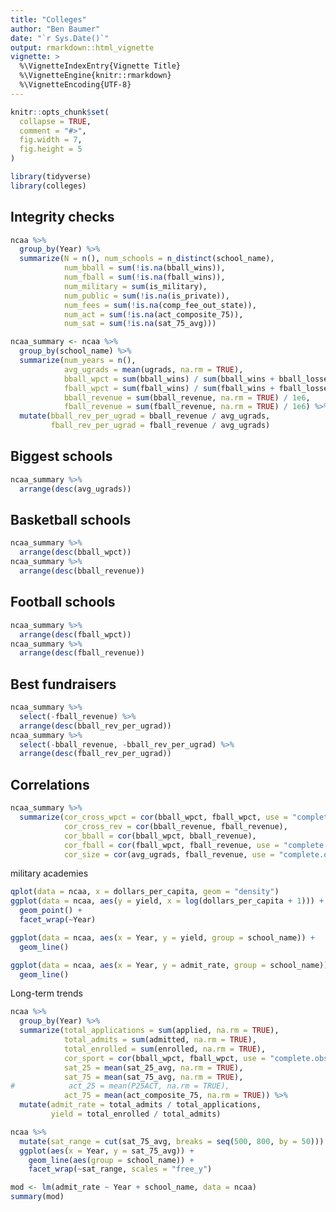```yaml
---
title: "Colleges"
author: "Ben Baumer"
date: "`r Sys.Date()`"
output: rmarkdown::html_vignette
vignette: >
  %\VignetteIndexEntry{Vignette Title}
  %\VignetteEngine{knitr::rmarkdown}
  %\VignetteEncoding{UTF-8}
---
```


```r
knitr::opts_chunk$set(
  collapse = TRUE,
  comment = "#>",
  fig.width = 7,
  fig.height = 5
)
```

```r
library(tidyverse)
library(colleges)
```

## Integrity checks

```r
ncaa %>%
  group_by(Year) %>%
  summarize(N = n(), num_schools = n_distinct(school_name),
            num_bball = sum(!is.na(bball_wins)),
            num_fball = sum(!is.na(fball_wins)),
            num_military = sum(is_military),
            num_public = sum(!is.na(is_private)),
            num_fees = sum(!is.na(comp_fee_out_state)),
            num_act = sum(!is.na(act_composite_75)),
            num_sat = sum(!is.na(sat_75_avg)))
```


```r
ncaa_summary <- ncaa %>%
  group_by(school_name) %>%
  summarize(num_years = n(), 
            avg_ugrads = mean(ugrads, na.rm = TRUE),
            bball_wpct = sum(bball_wins) / sum(bball_wins + bball_losses),
            fball_wpct = sum(fball_wins) / sum(fball_wins + fball_losses),
            bball_revenue = sum(bball_revenue, na.rm = TRUE) / 1e6,
            fball_revenue = sum(fball_revenue, na.rm = TRUE) / 1e6) %>%
  mutate(bball_rev_per_ugrad = bball_revenue / avg_ugrads,
         fball_rev_per_ugrad = fball_revenue / avg_ugrads)
```

## Biggest schools

```r
ncaa_summary %>%
  arrange(desc(avg_ugrads))
```


## Basketball schools

```r
ncaa_summary %>%
  arrange(desc(bball_wpct))
ncaa_summary %>%
  arrange(desc(bball_revenue))
```

## Football schools

```r
ncaa_summary %>%
  arrange(desc(fball_wpct))
ncaa_summary %>%
  arrange(desc(fball_revenue))
```

## Best fundraisers

```r
ncaa_summary %>%
  select(-fball_revenue) %>%
  arrange(desc(bball_rev_per_ugrad))
ncaa_summary %>%
  select(-bball_revenue, -bball_rev_per_ugrad) %>%
  arrange(desc(fball_rev_per_ugrad))
```

## Correlations

```r
ncaa_summary %>%
  summarize(cor_cross_wpct = cor(bball_wpct, fball_wpct, use = "complete.obs"),
            cor_cross_rev = cor(bball_revenue, fball_revenue),
            cor_bball = cor(bball_wpct, bball_revenue),
            cor_fball = cor(fball_wpct, fball_revenue, use = "complete.obs"),
            cor_size = cor(avg_ugrads, fball_revenue, use = "complete.obs"))
```

military academies

```r
qplot(data = ncaa, x = dollars_per_capita, geom = "density")
ggplot(data = ncaa, aes(y = yield, x = log(dollars_per_capita + 1))) + 
  geom_point() +
  facet_wrap(~Year)

ggplot(data = ncaa, aes(x = Year, y = yield, group = school_name)) + 
  geom_line()

ggplot(data = ncaa, aes(x = Year, y = admit_rate, group = school_name)) + 
  geom_line()
```

Long-term trends

```r
ncaa %>%
  group_by(Year) %>%
  summarize(total_applications = sum(applied, na.rm = TRUE), 
            total_admits = sum(admitted, na.rm = TRUE), 
            total_enrolled = sum(enrolled, na.rm = TRUE), 
            cor_sport = cor(bball_wpct, fball_wpct, use = "complete.obs"), 
            sat_25 = mean(sat_25_avg, na.rm = TRUE),
            sat_75 = mean(sat_75_avg, na.rm = TRUE),
#            act_25 = mean(P25ACT, na.rm = TRUE),
            act_75 = mean(act_composite_75, na.rm = TRUE)) %>%
  mutate(admit_rate = total_admits / total_applications, 
         yield = total_enrolled / total_admits)
```

```r
ncaa %>%
  mutate(sat_range = cut(sat_75_avg, breaks = seq(500, 800, by = 50))) %>%
  ggplot(aes(x = Year, y = sat_75_avg)) + 
    geom_line(aes(group = school_name)) + 
    facet_wrap(~sat_range, scales = "free_y")
```

```r
mod <- lm(admit_rate ~ Year + school_name, data = ncaa)
summary(mod)
```
